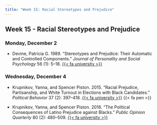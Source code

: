 ```yaml
---
title: "Week 15: Racial Stereotypes and Prejudice"
---
```


::: {.content-visible when-format="pdf"}

## Week 15 - Racial Stereotypes and Prejudice

:::


[//]: <> (Need to write intro)

### Monday, December 2

- Devine, Patricia G. 1989. "Stereotypes and Prejudice: Their Automatic and Controlled Components." *Journal of Personality and Social Psychology* 56 (1): 5–18. [{{< fa university >}}](https://go.openathens.net/redirector/agnesscott.edu?url=https%3A%2F%2Fresearch.ebsco.com%2Flinkprocessor%2Fplink%3Fid%3Daa7e86ce-b18e-3dc4-8f34-bc63d2846542)




### Wednesday, December 4

- Krupnikov, Yanna, and Spencer Piston. 2015. "Racial Prejudice, Partisanship, and White Turnout in Elections with Black Candidates." *Political Behavior* 37 (2): 397–418. [{{< fa university >}}](https://go.openathens.net/redirector/agnesscott.edu?url=https%3A%2F%2Fdoi.org%2F10.1007%2Fs11109-014-9268-2) {{< fa pen >}}

- Krupnikov, Yanna, and Spencer Piston. 2016. "The Political Consequences of Latino Prejudice against Blacks." *Public Opinion Quarterly* 80 (2): 480–509. [{{< fa university >}}](https://go.openathens.net/redirector/agnesscott.edu?url=https%3A%2F%2Fdoi.org%2F10.1093%2Fpoq%2Fnfw013)


